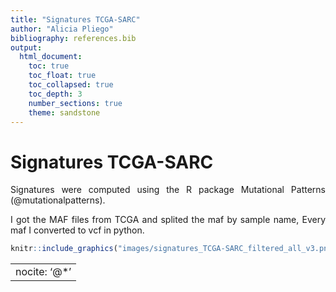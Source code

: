 ```yaml
---
title: "Signatures TCGA-SARC"
author: "Alicia Pliego"
bibliography: references.bib 
output: 
  html_document:
    toc: true
    toc_float: true
    toc_collapsed: true
    toc_depth: 3
    number_sections: true
    theme: sandstone
---
```

<style>
body {
text-align: justify}
</style>

# Signatures TCGA-SARC
Signatures were computed using the R package Mutational Patterns (@mutationalpatterns).

I got the MAF files from TCGA and splited the maf by sample name,
Every maf I converted to vcf in python.

```r
knitr::include_graphics("images/signatures_TCGA-SARC_filtered_all_v3.png")
```

---
nocite: '@*'
---
